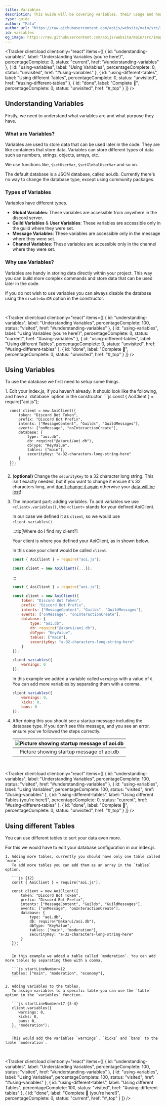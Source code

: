 ```yaml
---
title: Variables
description: This Guide will be covering variables, their usage and how to store variables in other files.
type: guide
author: "Fafa"
author_url: "https://raw.githubusercontent.com/aoijs/website/main/src/images/contributors/fafa.png"
id: variables
og_image: https://raw.githubusercontent.com/aoijs/website/main/src/images/og/18.png
---
```



<Tracker
    client:load
    client:only="react"
    items={[
        {
            id: "understanding-variables",
            label: "Understanding Variables (you're here!)",
            percentageComplete: 0,
            status: "current",
            href: "#understanding-variables"
        },
        {
            id: "using-variables",
            label: "Using Variables",
            percentageComplete: 0,
            status: "unvisited",
            href: "#using-variables"
        },
        {
            id: "using-different-tables",
            label: "Using different Tables",
            percentageComplete: 0,
            status: "unvisited",
            href: "#using-different-tables"
        },
        {
            id: "done",
            label: "Complete 🎉",
            percentageComplete: 0,
            status: "unvisited",
            href: "#_top"
        }
    ]}
/>

## Understanding Variables

Firstly, we need to understand what variables are and what purpose they have.

### What are Variables?

Variables are used to store data that can be used later in the code. They are like containers that store data. Variables can store different types of data such as numbers, strings, objects, arrays, etc.

We use functions like, `$setUserVar`, `$setGlobalUserVar` and so on.

The default database is a JSON database, called aoi.db. Currently there's no way to change the database type, except using community packages.

### Types of Variables

Variables have different types.

-   **Global Variables**: These variables are accessible from anywhere in the discord server.
-   **Guild Variables** & **User Variables**: These variables are accessible only in the guild where they were set.
-   **Message Variables**: These variables are accessible only in the message where they were set.
-   **Channel Variables**: These variables are accessible only in the channel where they were set.

### Why use Variables?

Variables are handy in storing data directly within your project. This way you can build more complex commands and store data that can be used later in the code.

If you do not wish to use variables you can always disable the database using the `disableAoiDB` option in the constructor.

<br />

<Tracker
    client:load
    client:only="react"
    items={[
        {
            id: "understanding-variables",
            label: "Understanding Variables",
            percentageComplete: 100,
            status: "visited",
            href: "#understanding-variables"
        },
        {
            id: "using-variables",
            label: "Using Variables (you're here!)",
            percentageComplete: 0,
            status: "current",
            href: "#using-variables"
        },
        {
            id: "using-different-tables",
            label: "Using different Tables",
            percentageComplete: 0,
            status: "unvisited",
            href: "#using-different-tables"
        },
        {
            id: "done",
            label: "Complete 🎉",
            percentageComplete: 0,
            status: "unvisited",
            href: "#_top"
        }
    ]}
/>

## Using Variables

To use the database we first need to setup some things.

<Steps>
  1. Edit your index.js, if you haven't already.
     It should look like the following, and have a `database` option in the constructor.
     ```js
     const { AoiClient } = require("aoi.js");

      const client = new AoiClient({
          token: "Discord Bot Token",
          prefix: "Discord Bot Prefix",
          intents: ["MessageContent", "Guilds", "GuildMessages"],
          events: ["onMessage", "onInteractionCreate"],
          database: {
              type: "aoi.db",
              db: require("@akarui/aoi.db"),
              dbType: "KeyValue",
              tables: ["main"],
              securityKey: "a-32-characters-long-string-here"
          }
      });
      ```

2. **(optional)** Change the `securityKey` to a 32 character long string.
   This isn't exactly needed, but if you want to change it ensure it's 32 characters long, and <u>don't change it again</u> otherwise your <u>data will be lost</u>!

3. The important part; adding variables.
   To add variables we use `<client>.variables()`, the `<client>` stands for your defined AoiClient.

    In our case we defined it as `client`, so we would use `client.variables()`.

    :::tip[Where do I find my client?]

    Your client is where you defined your AoiClient, as in shown below.

    In this case your client would be called `client`.

    ```js {3}
    const { AoiClient } = require("aoi.js");

    const client = new AoiClient({...});
    ```

    :::

    ```js {17-19}
    const { AoiClient } = require("aoi.js");

    const client = new AoiClient({
        token: "Discord Bot Token",
        prefix: "Discord Bot Prefix",
        intents: ["MessageContent", "Guilds", "GuildMessages"],
        events: ["onMessage", "onInteractionCreate"],
        database: {
            type: "aoi.db",
            db: require("@akarui/aoi.db"),
            dbType: "KeyValue",
            tables: ["main"],
            securityKey: "a-32-characters-long-string-here"
        }
    });

    client.variables({
        warnings: 0
    });
    ```

    In this example we added a variable called `warnings` with a value of `0`. You can add more variables by separating them with a comma.

    ```js startLineNumber=17 {3-4}
    client.variables({
        warnings: 0,
        kicks: 0,
        bans: 0
    });
    ```

4. After doing this you should see a startup message including the database type.
   If you don't see this message, and you see an error, ensure you've followed the steps correctly.

    | ![Picture showing startup message of aoi.db](https://i.imgur.com/gKLXyjq.png) |
    | :---------------------------------------------------------------------------: |
    |                   Picture showing startup message of aoi.db                   |

</Steps>

<br />

<Tracker
    client:load
    client:only="react"
    items={[
        {
            id: "understanding-variables",
            label: "Understanding Variables",
            percentageComplete: 100,
            status: "visited",
            href: "#understanding-variables"
        },
        {
            id: "using-variables",
            label: "Using Variables",
            percentageComplete: 100,
            status: "visited",
            href: "#using-variables"
        },
        {
            id: "using-different-tables",
            label: "Using different Tables (you're here!)",
            percentageComplete: 0,
            status: "current",
            href: "#using-different-tables"
        },
        {
            id: "done",
            label: "Complete 🎉",
            percentageComplete: 0,
            status: "unvisited",
            href: "#_top"
        }
    ]}
/>

## Using different Tables

You can use different tables to sort your data even more.

For this we would have to edit your database configuration in our index.js.

  <Steps>

    1. Adding more tables, currently you should have only one table called `main`.
       To add more tables you can add them as an array in the `tables` option.

       ```js {12}
       const { AoiClient } = require("aoi.js");

       const client = new AoiClient({
           token: "Discord Bot Token",
           prefix: "Discord Bot Prefix",
           intents: ["MessageContent", "Guilds", "GuildMessages"],
           events: ["onMessage", "onInteractionCreate"],
           database: {
               type: "aoi.db",
               db: require("@akarui/aoi.db"),
               dbType: "KeyValue",
               tables: ["main", "moderation"],
               securityKey: "a-32-characters-long-string-here"
           }
       });
       ```

       In this example we added a table called `moderation`. You can add more tables by separating them with a comma.

       ```js startLineNumber=12
       tables: ["main", "moderation", "economy"],
       ```

    2. Adding Variables to the tables.
       To assign variables to a specific table you can use the `table` option in the `variables` function.

       ```js startLineNumber=17 {3-4}
       client.variables({
          warnings: 0,
          kicks: 0,
          bans: 0,
       }, "moderation");
       ```

       This would add the variables `warnings`, `kicks` and `bans` to the table `moderation`.

  </Steps>

<br />

<Tracker
    client:load
    client:only="react"
    items={[
        {
            id: "understanding-variables",
            label: "Understanding Variables",
            percentageComplete: 100,
            status: "visited",
            href: "#understanding-variables"
        },
        {
            id: "using-variables",
            label: "Using Variables",
            percentageComplete: 100,
            status: "visited",
            href: "#using-variables"
        },
        {
            id: "using-different-tables",
            label: "Using different Tables",
            percentageComplete: 100,
            status: "visited",
            href: "#using-different-tables"
        },
        {
            id: "done",
            label: "Complete 🎉 (you're here!)",
            percentageComplete: 0,
            status: "current",
            href: "#_top"
        }
    ]}
/>
